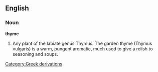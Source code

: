 ==English==

===Noun===

'''thyme'''

#Any plant of the labiate genus Thymus. The garden thyme (Thymus vulgaris) is a warm, pungent aromatic, much used to give a relish to seasoning and soups.
[[Category:Greek derivations]]